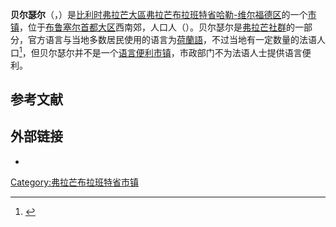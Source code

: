 {{noteTA|G1=比利时地名}}
{{Infobox Belgium municipality
|name             = 贝尔瑟尔
|native_name      = Beersel
|picture          = Het kasteel van Beersel 01.jpg
|picture-legend   = 贝尔瑟尔城堡
|map              = Beersel Flemish-Brabant Belgium Map.svg
|map-legend       = 贝尔瑟尔在[[弗拉芒布拉班特省|弗拉芒布拉班特省]]的位置
|arms             = Blason Beersel.svg
|flag             = Vlag Beersel.svg
|arrondissement   = [[哈勒-维尔福德区|哈勒-维尔福德区]]
|nis              = 23003
|pyramid-date     = 01/01/2006
|0-19=25.08
|20-64=57.82
|65=17.10
|foreigners = 11.56
|foreigners-date  = 01/07/2005
|mayor            = Hugo Vandaele ([[基督教民主和弗拉芒|CD&V]])
|majority         = Lijst Burgemeester, [[新弗拉芒人聯盟|N-VA]], [[开放弗拉芒自由民主党|Open VLD]]
|postal-codes     = 1650, 1651, 1652, 1653, 1654
|telephone-area   = 02
|web              = [http://www.beersel.be/ www.beersel.be]
|coordinates      = {{coord|50|46|N|04|18|E|region:BE|display=inline,title}}
}}
'''贝尔瑟尔'''（{{lang-nl|Beersel}}，{{IPA-nl|ˈbeːrsəl|lang|nl-Beersel.ogg}}）是[[比利时|比利时]][[弗拉芒大區|弗拉芒大區]][[弗拉芒布拉班特省|弗拉芒布拉班特省]][[哈勒-维尔福德区|哈勒-维尔福德区]]的一个[[市镇_(比利时)|市镇]]，位于[[布鲁塞尔首都大区|布鲁塞尔首都大区]]西南郊，人口{{wikidata|property|normal+|P1082}}人（{{wikidata|qualifier|P1082|P585}}）。贝尔瑟尔是[[弗拉芒社群|弗拉芒社群]]的一部分，官方语言与当地多数居民使用的语言为[[荷蘭語|荷蘭語]]，不过当地有一定数量的法语人口<ref>{{Cite web|title=Communes à facilités de la périphérie bruxelloise|url=http://www.axl.cefan.ulaval.ca/europe/belgiqueetatcarte44.htm|access-date=2021-10-29|work=www.axl.cefan.ulaval.ca}}</ref>，但贝尔瑟尔并不是一个[[语言便利市镇|语言便利市镇]]，市政部门不为法语人士提供语言便利。

== 参考文献 ==
{{Reflist}}

==外部链接==
* {{Commons category-inline|Beersel}}

{{弗拉芒布拉班特省市镇}}
{{Authority control}}
{{DEFAULTSORT:Beersel}}
[[Category:弗拉芒布拉班特省市镇|Category:弗拉芒布拉班特省市镇]]
{{FlemishBrabant-geo-stub}}